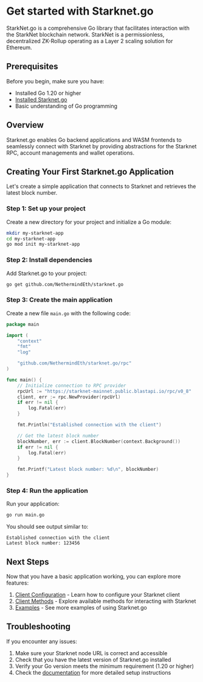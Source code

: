 # Get started with Starknet.go

StarkNet.go is a comprehensive Go library that facilitates interaction with the StarkNet blockchain network. StarkNet is a permissionless, decentralized ZK-Rollup operating as a Layer 2 scaling solution for Ethereum.

## Prerequisites

Before you begin, make sure you have:
- Installed Go 1.20 or higher
- [Installed Starknet.go](/docs/introduction/installation)
- Basic understanding of Go programming

## Overview

Starknet.go enables Go backend applications and WASM frontends to seamlessly connect with Starknet by providing abstractions for the Starknet RPC, account managements and wallet operations.


## Creating Your First Starknet.go Application

Let's create a simple application that connects to Starknet and retrieves the latest block number.

### Step 1: Set up your project

Create a new directory for your project and initialize a Go module:

```bash [Terminal] 
mkdir my-starknet-app
cd my-starknet-app
go mod init my-starknet-app
```

### Step 2: Install dependencies

Add Starknet.go to your project:

```bash [Terminal]
go get github.com/NethermindEth/starknet.go
```

### Step 3: Create the main application

Create a new file `main.go` with the following code:

```go [main.go]
package main

import (
    "context"
    "fmt"
    "log"

    "github.com/NethermindEth/starknet.go/rpc"
)

func main() {
    // Initialize connection to RPC provider
    rpcUrl := "https://starknet-mainnet.public.blastapi.io/rpc/v0_8"
    client, err := rpc.NewProvider(rpcUrl)
    if err != nil {
        log.Fatal(err)
    }

    fmt.Println("Established connection with the client")

    // Get the latest block number
    blockNumber, err := client.BlockNumber(context.Background())
    if err != nil {
        log.Fatal(err)
    }

    fmt.Printf("Latest block number: %d\n", blockNumber)
}
```

### Step 4: Run the application

Run your application:

```bash [Terminal]
go run main.go
```

You should see output similar to:

```
Established connection with the client
Latest block number: 123456
```

## Next Steps

Now that you have a basic application working, you can explore more features:

1. [Client Configuration](/docs/client/configuration) - Learn how to configure your Starknet client
2. [Client Methods](/docs/client/methods) - Explore available methods for interacting with Starknet
3. [Examples](/docs/client/examples) - See more examples of using Starknet.go

## Troubleshooting

If you encounter any issues:

1. Make sure your Starknet node URL is correct and accessible
2. Check that you have the latest version of Starknet.go installed
3. Verify your Go version meets the minimum requirement (1.20 or higher)
4. Check the [documentation](/docs/introduction/installation) for more detailed setup instructions
